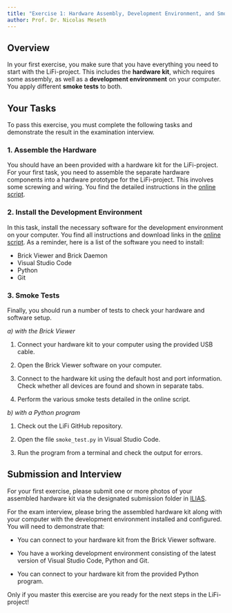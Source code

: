 ```yaml
---
title: "Exercise 1: Hardware Assembly, Development Environment, and Smoke Test"
author: Prof. Dr. Nicolas Meseth
---
```


## Overview

In your first exercise, you make sure that you have everything you need to start with the LiFi-project. This includes the **hardware kit**, which requires some assembly, as well as a **development environment** on your computer. You apply different **smoke tests** to both.

## Your Tasks

To pass this exercise, you must complete the following tasks and demonstrate the result in the examination interview.

### 1. Assemble the Hardware

You should have an been provided with a hardware kit for the LiFi-project. For your first task, you need to assemble the separate hardware components into a hardware prototype for the LiFi-project. This involves some screwing and wiring. You find the detailed instructions in the [online script](https://lifi.datalit.de/lifi-project/hardware-assembly).

### 2. Install the Development Environment

In this task, install the necessary software for the development environment on your computer. You find all instructions and download links in the [online script](https://lifi.datalit.de/lifi-project/development-environment). As a reminder, here is a list of the software you need to install:

-   Brick Viewer and Brick Daemon
-   Visual Studio Code
-   Python
-   Git

### 3. Smoke Tests

Finally, you should run a number of tests to check your hardware and software setup.

*a) with the Brick Viewer*

1.  Connect your hardware kit to your computer using the provided USB cable.

2.  Open the Brick Viewer software on your computer.

3.  Connect to the hardware kit using the default host and port information. Check whether all devices are found and shown in separate tabs.

4.  Perform the various smoke tests detailed in the online script.

*b) with a Python program*

1.  Check out the LiFi GitHub repository.

2.  Open the file `smoke_test.py` in Visual Studio Code.

3.  Run the program from a terminal and check the output for errors.

## Submission and Interview

For your first exercise, please submit one or more photos of your assembled hardware kit via the designated submission folder in [ILIAS](https://lms.hs-osnabrueck.de).

For the exam interview, please bring the assembled hardware kit along with your computer with the development environment installed and configured. You will need to demonstrate that:

-   You can connect to your hardware kit from the Brick Viewer software.

-   You have a working development environment consisting of the latest version of Visual Studio Code, Python and Git.

-   You can connect to your hardware kit from the provided Python program.

Only if you master this exercise are you ready for the next steps in the LiFi-project!